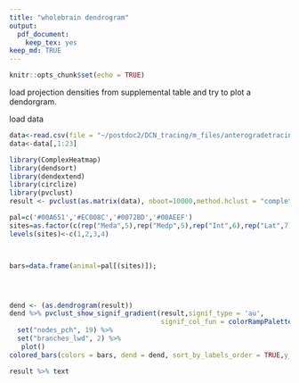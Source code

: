 ---
title: "wholebrain dendrogram"
output: 
  pdf_document: 
    keep_tex: yes
keep_md: TRUE
---

```{r setup, include=FALSE}
knitr::opts_chunk$set(echo = TRUE)
```

load projection densities from supplemental table and try to plot a dendorgram.

load data

```{r}
data<-read.csv(file = "~/postdoc2/DCN_tracing/m_files/anterogradetracing_round8_10/test.csv")
data<-data[,1:23]
```


```{r}
library(ComplexHeatmap)
library(dendsort)
library(dendextend)
library(circlize)
library(pvclust)
result <- pvclust(as.matrix(data), nboot=10000,method.hclust = "complete",method.dist = function(z){as.dist(1-cor(z,use="pa",method="spearman"))})

```
```{r,fig.width=5,fig.height=4}

pal=c('#00A651','#EC008C','#0072BD','#00AEEF')
sites=as.factor(c(rep("Meda",5),rep("Medp",5),rep("Int",6),rep("Lat",7)))
levels(sites)<-c(1,2,3,4)



bars=data.frame(animal=pal[(sites)]);




dend <- (as.dendrogram(result))
dend %>% pvclust_show_signif_gradient(result,signif_type = 'au',
                                      signif_col_fun = colorRampPalette(c('white','black'))) %>%
  set("nodes_pch", 19) %>%
  set("branches_lwd", 2) %>%
   plot()
colored_bars(colors = bars, dend = dend, sort_by_labels_order = TRUE,y_shift=0.02)

result %>% text


```








